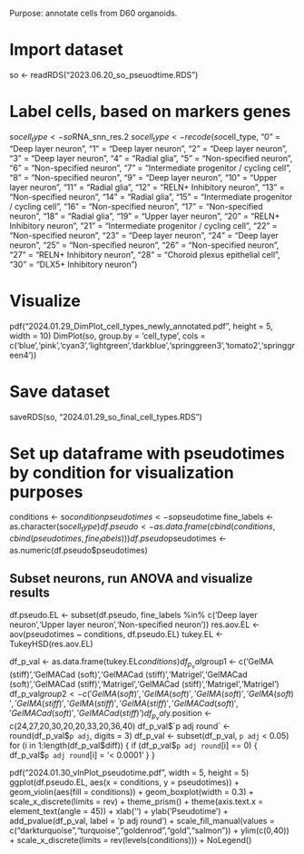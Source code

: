 Purpose: annotate cells from D60 organoids.

# Import dataset
so <- readRDS("2023.06.20_so_pseuodtime.RDS")

# Label cells, based on markers genes
so$cell_type <- so$RNA_snn_res.2
so$cell_type <- recode(so$cell_type,
                       "0" = "Deep layer neuron",
                       "1" = "Deep layer neuron",
                       "2" = "Deep layer neuron",
                       "3" = "Deep layer neuron",
                       "4" = "Radial glia",
                       "5" = "Non-specified neuron",
                       "6" = "Non-specified neuron",
                       "7" = "Intermediate progenitor / cycling cell",
                       "8" = "Non-specified neuron",
                       "9" = "Deep layer neuron",
                       "10" = "Upper layer neuron",
                       "11" = "Radial glia",
                       "12" = "RELN+ Inhibitory neuron",
                       "13" = "Non-specified neuron",
                       "14" = "Radial glia",
                       "15" = "Intermediate progenitor / cycling cell",
                       "16" = "Non-specified neuron",
                       "17" = "Non-specified neuron",
                       "18" = "Radial glia",
                       "19" = "Upper layer neuron",
                       "20" = "RELN+ Inhibitory neuron",
                       "21" = "Intermediate progenitor / cycling cell",
                       "22" = "Non-specified neuron",
                       "23" = "Deep layer neuron",
                       "24" = "Deep layer neuron",
                       "25" = "Non-specified neuron",
                       "26" = "Non-specified neuron",
                       "27" = "RELN+ Inhibitory neuron",
                       "28" = "Choroid plexus epithelial cell",
                       "30" = "DLX5+ Inhibitory neuron")

# Visualize
pdf("2024.01.29_DimPlot_cell_types_newly_annotated.pdf", height = 5, width = 10)
DimPlot(so, group.by = 'cell_type',
        cols = c('blue','pink','cyan3','lightgreen','darkblue','springgreen3','tomato2','springgreen4'))

# Save dataset
saveRDS(so, "2024.01.29_so_final_cell_types.RDS")

# Set up dataframe with pseudotimes by condition for visualization purposes
conditions <- so$condition
pseudotimes <- so$pseudotime
fine_labels <- as.character(so$cell_type)
df.pseudo <- as.data.frame(cbind(conditions, cbind(pseudotimes, fine_labels)))
df.pseudo$pseudotimes <- as.numeric(df.pseudo$pseudotimes)

## Subset neurons, run ANOVA and visualize results
df.pseudo.EL <- subset(df.pseudo, fine_labels %in% c('Deep layer neuron','Upper layer neuron','Non-specified neuron'))
res.aov.EL <- aov(pseudotimes ~ conditions, df.pseudo.EL)
tukey.EL <- TukeyHSD(res.aov.EL)

df_p_val <- as.data.frame(tukey.EL$conditions)
df_p_val$group1 <- c('GelMA (stiff)','GelMACad (soft)','GelMACad (stiff)','Matrigel','GelMACad (soft)','GelMACad (stiff)','Matrigel','GelMACad (stiff)','Matrigel','Matrigel')
df_p_val$group2 <- c('GelMA (soft)','GelMA (soft)','GelMA (soft)','GelMA (soft)','GelMA (stiff)','GelMA (stiff)','GelMA (stiff)','GelMACad (soft)','GelMACad (soft)','GelMACad (stiff)')
df_p_val$y.position <- c(24,27,20,30,20,20,33,20,36,40)
df_p_val$`p adj round` <- round(df_p_val$`p adj`, digits = 3)
df_p_val <- subset(df_p_val, `p adj` < 0.05)
for (i in 1:length(df_p_val$diff)) {
  if (df_p_val$`p adj round`[i] == 0) {
    df_p_val$`p adj round`[i] = '< 0.0001' 
  }
}

pdf("2024.01.30_vlnPlot_pseudotime.pdf", width = 5, height = 5)
ggplot(df.pseudo.EL, aes(x = conditions, y = pseudotimes)) +
  geom_violin(aes(fill = conditions)) +
  geom_boxplot(width = 0.3) +
  scale_x_discrete(limits = rev) +
  theme_prism() +
  theme(axis.text.x = element_text(angle = 45)) +
  xlab('') +
  ylab('Pseudotime') +
  add_pvalue(df_p_val, label = 'p adj round') +
  scale_fill_manual(values = c("darkturquoise","turquoise","goldenrod","gold","salmon")) +
  ylim(c(0,40)) +
  scale_x_discrete(limits = rev(levels(conditions))) +
  NoLegend()
